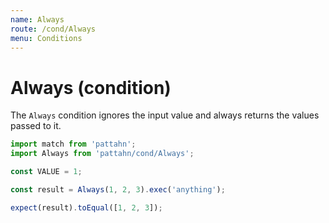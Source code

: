 ```yaml
---
name: Always
route: /cond/Always
menu: Conditions
---
```


# Always (condition)

The `Always` condition ignores the input value and always returns the values passed to
it.

```js
import match from 'pattahn';
import Always from 'pattahn/cond/Always';

const VALUE = 1;

const result = Always(1, 2, 3).exec('anything');

expect(result).toEqual([1, 2, 3]);
```
